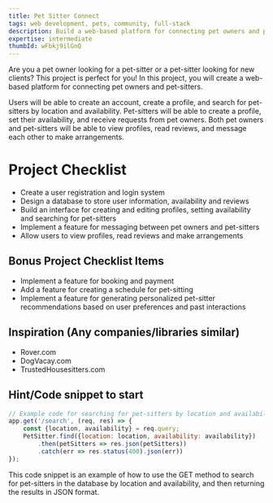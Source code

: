 ```yaml
---
title: Pet Sitter Connect
tags: web development, pets, community, full-stack
description: Build a web-based platform for connecting pet owners and pet-sitters.
expertise: intermediate
thumbId: wFbkj9ilGnQ
---
```


Are you a pet owner looking for a pet-sitter or a pet-sitter looking for new clients? This project is perfect for you! In this project, you will create a web-based platform for connecting pet owners and pet-sitters.

Users will be able to create an account, create a profile, and search for pet-sitters by location and availability. Pet-sitters will be able to create a profile, set their availability, and receive requests from pet owners. Both pet owners and pet-sitters will be able to view profiles, read reviews, and message each other to make arrangements.

<h1>Project Checklist</h1>
<ul>
<li>Create a user registration and login system</li>
<li>Design a database to store user information, availability and reviews</li>
<li>Build an interface for creating and editing profiles, setting availability and searching for pet-sitters</li>
<li>Implement a feature for messaging between pet owners and pet-sitters</li>
<li>Allow users to view profiles, read reviews and make arrangements</li>
</ul>
<h2>Bonus Project Checklist Items</h2>
<ul>
<li>Implement a feature for booking and payment</li>
<li>Add a feature for creating a schedule for pet-sitting</li>
<li>Implement a feature for generating personalized pet-sitter recommendations based on user preferences and past interactions</li>
</ul>
<h2>Inspiration (Any companies/libraries similar)</h2>
<ul>
<li>Rover.com</li>
<li>DogVacay.com</li>
<li>TrustedHousesitters.com</li>
</ul>
<h2>Hint/Code snippet to start</h2>

```javascript
// Example code for searching for pet-sitters by location and availability using Node.js and Express
app.get('/search', (req, res) => {
    const {location, availability} = req.query;
    PetSitter.find({location: location, availability: availability})
        .then(petSitters => res.json(petSitters))
        .catch(err => res.status(400).json(err))
});
```

This code snippet is an example of how to use the GET method to search for pet-sitters in the database by location and availability, and then returning the results in JSON format.
